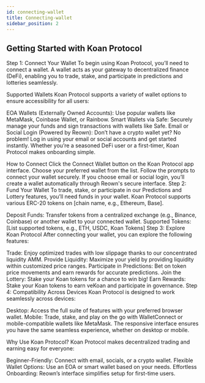 ---
id: connecting-wallet
title: Connecting-wallet
sidebar_position: 2
---

## Getting Started with Koan Protocol

Step 1: Connect Your Wallet
To begin using Koan Protocol, you’ll need to connect a wallet. A wallet acts as your gateway to decentralized finance (DeFi), enabling you to trade, stake, and participate in predictions and lotteries seamlessly.

Supported Wallets
Koan Protocol supports a variety of wallet options to ensure accessibility for all users:

EOA Wallets (Externally Owned Accounts): Use popular wallets like MetaMask, Coinbase Wallet, or Rainbow.
Smart Wallets via Safe: Securely manage your funds and sign transactions with wallets like Safe.
Email or Social Login (Powered by Reown): Don’t have a crypto wallet yet? No problem! Log in using your email or social accounts and get started instantly.
Whether you’re a seasoned DeFi user or a first-timer, Koan Protocol makes onboarding simple.

How to Connect
Click the Connect Wallet button on the Koan Protocol app interface.
Choose your preferred wallet from the list.
Follow the prompts to connect your wallet securely.
If you choose email or social login, you’ll create a wallet automatically through Reown's secure interface.
Step 2: Fund Your Wallet
To trade, stake, or participate in our Predictions and Lottery features, you’ll need funds in your wallet. Koan Protocol supports various ERC-20 tokens on [chain name, e.g., Ethereum, Base].

Deposit Funds: Transfer tokens from a centralized exchange (e.g., Binance, Coinbase) or another wallet to your connected wallet.
Supported Tokens:
[List supported tokens, e.g., ETH, USDC, Koan Tokens]
Step 3: Explore Koan Protocol
After connecting your wallet, you can explore the following features:

Trade: Enjoy optimized trades with low slippage thanks to our concentrated liquidity AMM.
Provide Liquidity: Maximize your yield by providing liquidity within customized price ranges.
Participate in Predictions: Bet on token price movements and earn rewards for accurate predictions.
Join the Lottery: Stake your Koan tokens for a chance to win big!
Earn Rewards: Stake your Koan tokens to earn veKoan and participate in governance.
Step 4: Compatibility Across Devices
Koan Protocol is designed to work seamlessly across devices:

Desktop: Access the full suite of features with your preferred browser wallet.
Mobile: Trade, stake, and play on the go with WalletConnect or mobile-compatible wallets like MetaMask.
The responsive interface ensures you have the same seamless experience, whether on desktop or mobile.

Why Use Koan Protocol?
Koan Protocol makes decentralized trading and earning easy for everyone:

Beginner-Friendly: Connect with email, socials, or a crypto wallet.
Flexible Wallet Options: Use an EOA or smart wallet based on your needs.
Effortless Onboarding: Reown’s interface simplifies setup for first-time users.
